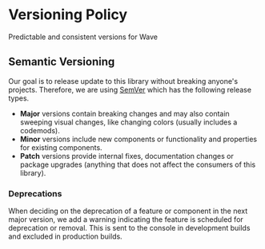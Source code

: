 
<Meta title="Versioning Policy" />

# Versioning Policy

Predictable and consistent versions for Wave

## Semantic Versioning

Our goal is to release update to this library without breaking anyone's projects. Therefore, we are using [SemVer](https://semver.org)
which has the following release types.

-   **Major** versions contain breaking changes and may also contain sweeping visual changes, like changing colors (usually includes a codemods).
-   **Minor** versions include new components or functionality and properties for existing components.
-   **Patch** versions provide internal fixes, documentation changes or package upgrades (anything that does not affect the consumers of this library).

### Deprecations

When deciding on the deprecation of a feature or component in the next major version, we add a warning indicating
the feature is scheduled for deprecation or removal. This is sent to the console in development builds and excluded in
production builds.
